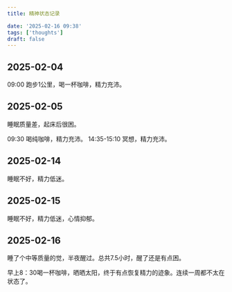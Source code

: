 ```yaml
---
title: 精神状态记录

date: '2025-02-16 09:38'
tags: ['thoughts']
draft: false
---
```


## 2025-02-04

09:00 跑步1公里，喝一杯咖啡，精力充沛。

## 2025-02-05

睡眠质量差，起床后很困。

09:30 喝纯咖啡，精力充沛。
14:35-15:10 冥想，精力充沛。

## 2025-02-14

睡眠不好，精力低迷。

## 2025-02-15

睡眠不好，精力低迷，心情抑郁。

## 2025-02-16

睡了个中等质量的觉，半夜醒过。总共7.5小时，醒了还是有点困。

早上8：30喝一杯咖啡，晒晒太阳，终于有点恢复精力的迹象。连续一周都不太在状态了。
